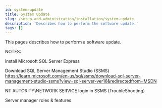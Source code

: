 ```yaml
---
id: system-update
title: System Update
slug: /setup-and-administration/installation/system-update
description: 'Describes how to perform the software update.'
tags: []
---
```


This pages describes how to perform a software update.


NOTES:

install Microsoft SQL Server Express

Download SQL Server Management Studio (SSMS) https://learn.microsoft.com/en-us/sql/ssms/download-sql-server-management-studio-ssms?view=sql-server-ver16&redirectedfrom=MSDN

NT AUTORITY\NETWORK SERVICE login in SSMS (TroubleShooting)

Server manager roles & features